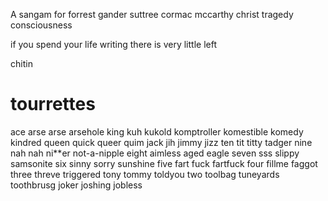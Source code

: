A sangam for forrest gander
suttree cormac mccarthy
christ tragedy consciousness

if you spend your life writing
there is very little left

chitin

# tourrettes
ace arse arse arsehole
king kuh kukold komptroller komestible komedy kindred
queen quick queer quim
jack jih jimmy jizz
ten tit titty tadger
nine nah nah ni**er not-a-nipple
eight aimless aged eagle
seven sss slippy samsonite
six sinny sorry sunshine
five fart fuck fartfuck
four fillme faggot
three threve triggered tony tommy toldyou
two toolbag tuneyards toothbrusg
joker joshing jobless